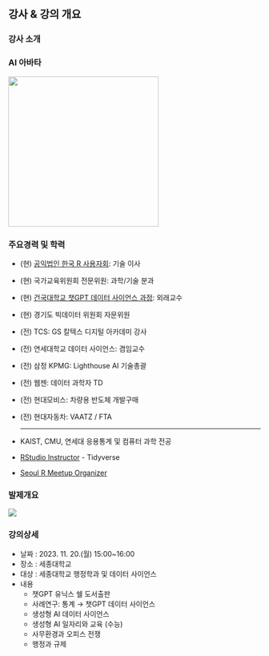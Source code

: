 ## 강사 & 강의 개요 {.smaller}

::: panel-tabset
### 강사 소개

::: {layout-ncol="2"}
### AI 아바타

![](img/profile.png){.absolute top="0" right="0" width="300"}

### 주요경력 및 학력

-   (현) [공익법인 한국 R 사용자회](https://r2bit.com/): 기술 이사

-   (현) 국가교육위원회 전문위원: 과학/기술 분과

-   (현) [건국대학교 챗GPT 데이터 사이언스 과정](https://r2bit.com/bitSlide/kunkuk_20230701.html#/title-slide): 외래교수

-   (현) 경기도 빅데이터 위원회 자문위원

-   (전) TCS: GS 칼텍스 디지털 아카데미 강사

-   (전) 연세대학교 데이터 사이언스: 겸임교수

-   (전) 삼정 KPMG: Lighthouse AI 기술총괄

-   (전) 웹젠: 데이터 과학자 TD

-   (전) 현대모비스: 차량용 반도체 개발구매 <br>

-   (전) 현대자동차: VAATZ / FTA <br>

    <hr>

-   KAIST, CMU, 연세대 응용통계 및 컴퓨터 과학 전공

-   [RStudio Instructor](https://education.rstudio.com/trainers/people/lee+kwangchun/) - Tidyverse

-   [Seoul R Meetup Organizer](https://r2bit.com/seoul-r/)
:::

### 발제개요

::: {layout-ncol="2"}
![](img/sejong_logo.png)

### 강의상세

-   날짜 : 2023. 11. 20.(월) 15:00\~16:00
-   장소 : 세종대학교
-   대상 : 세종대학교 행정학과 및 데이터 사이언스
-   내용
    -   챗GPT 유닉스 쉘 도서출판
    -   사례연구: 통계 &rarr; 챗GPT 데이터 사이언스 
    -   생성형 AI 데이터 사이언스
    -   생성형 AI 일자리와 교육 (수능)
    -   사무환경과 오피스 전쟁
    -   행정과 규제    

:::

:::
